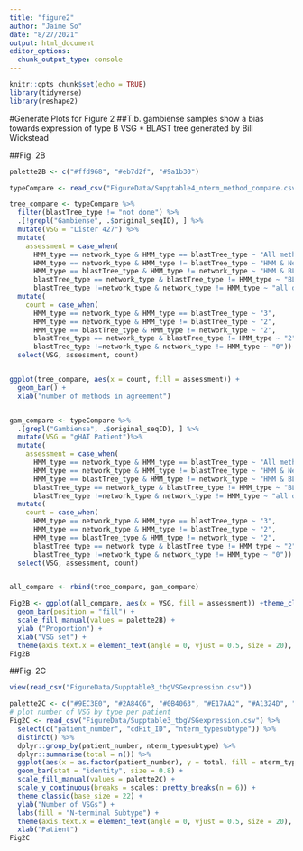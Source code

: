 ```yaml
---
title: "figure2"
author: "Jaime So"
date: "8/27/2021"
output: html_document
editor_options: 
  chunk_output_type: console
---
```


```r
knitr::opts_chunk$set(echo = TRUE)
library(tidyverse)
library(reshape2)
```

#Generate Plots for Figure 2
##T.b. gambiense samples show a bias towards expression of type B VSG
* BLAST tree generated by Bill Wickstead

##Fig. 2B
```r

palette2B <- c("#ffd968", "#eb7d2f", "#9a1b30")

typeCompare <- read_csv("FigureData/Supptable4_nterm_method_compare.csv")

tree_compare <- typeCompare %>%
  filter(blastTree_type != "not done") %>%
  .[!grepl("Gambiense", .$original_seqID), ] %>%
  mutate(VSG = "Lister 427") %>%
  mutate( 
    assessment = case_when(
      HMM_type == network_type & HMM_type == blastTree_type ~ "All methods agree",
      HMM_type == network_type & HMM_type != blastTree_type ~ "HMM & Network graph agree",
      HMM_type == blastTree_type & HMM_type != network_type ~ "HMM & BLASTp-tree agree",
      blastTree_type == network_type & blastTree_type != HMM_type ~ "BLASTp-tree & network",
      blastTree_type !=network_type & network_type != HMM_type ~ "all disagree")) %>%
  mutate( 
    count = case_when(
      HMM_type == network_type & HMM_type == blastTree_type ~ "3",
      HMM_type == network_type & HMM_type != blastTree_type ~ "2",
      HMM_type == blastTree_type & HMM_type != network_type ~ "2",
      blastTree_type == network_type & blastTree_type != HMM_type ~ "2",
      blastTree_type !=network_type & network_type != HMM_type ~ "0")) %>%
  select(VSG, assessment, count)


ggplot(tree_compare, aes(x = count, fill = assessment)) + 
  geom_bar() +
  xlab("number of methods in agreement")


gam_compare <- typeCompare %>%
  .[grepl("Gambiense", .$original_seqID), ] %>%
  mutate(VSG = "gHAT Patient")%>%
  mutate( 
    assessment = case_when(
      HMM_type == network_type & HMM_type == blastTree_type ~ "All methods agree",
      HMM_type == network_type & HMM_type != blastTree_type ~ "HMM & Network graph agree",
      HMM_type == blastTree_type & HMM_type != network_type ~ "HMM & BLASTp-tree agree",
      blastTree_type == network_type & blastTree_type != HMM_type ~ "BLASTp-tree & network",
      blastTree_type !=network_type & network_type != HMM_type ~ "all disagree")) %>%
  mutate( 
    count = case_when(
      HMM_type == network_type & HMM_type == blastTree_type ~ "3",
      HMM_type == network_type & HMM_type != blastTree_type ~ "2",
      HMM_type == blastTree_type & HMM_type != network_type ~ "2",
      blastTree_type == network_type & blastTree_type != HMM_type ~ "2",
      blastTree_type !=network_type & network_type != HMM_type ~ "0")) %>%
  select(VSG, assessment, count)


all_compare <- rbind(tree_compare, gam_compare)

Fig2B <- ggplot(all_compare, aes(x = VSG, fill = assessment)) +theme_classic(base_size = 22) +
  geom_bar(position = "fill") +
  scale_fill_manual(values = palette2B) +
  ylab ("Proportion") +
  xlab("VSG set") +
  theme(axis.text.x = element_text(angle = 0, vjust = 0.5, size = 20), axis.text.y = element_text(size = 20), axis.title = element_text(size = 20),legend.title = element_text(size = 16), legend.text = element_text(size = 14))
Fig2B

```

##Fig. 2C
```r
view(read_csv("FigureData/Supptable3_tbgVSGexpression.csv"))

palette2C <- c("#9EC3E0", "#2A84C6", "#0B4063", "#E17AA2", "#A1324D", "lightgrey")
# plot number of VSG by type per patient
Fig2C <- read_csv("FigureData/Supptable3_tbgVSGexpression.csv") %>% 
  select(c("patient_number", "cdHit_ID", "nterm_typesubtype")) %>% 
  distinct() %>% 
  dplyr::group_by(patient_number, nterm_typesubtype) %>% 
  dplyr::summarise(total = n()) %>%
  ggplot(aes(x = as.factor(patient_number), y = total, fill = nterm_typesubtype)) +
  geom_bar(stat = "identity", size = 0.8) + 
  scale_fill_manual(values = palette2C) + 
  scale_y_continuous(breaks = scales::pretty_breaks(n = 6)) +
  theme_classic(base_size = 22) + 
  ylab("Number of VSGs") + 
  labs(fill = "N-terminal Subtype") +
  theme(axis.text.x = element_text(angle = 0, vjust = 0.5, size = 20), axis.text.y = element_text(size = 20), axis.title = element_text(size = 20),legend.title = element_text(size = 16), legend.text = element_text(size = 14))+
  xlab("Patient")
Fig2C

```